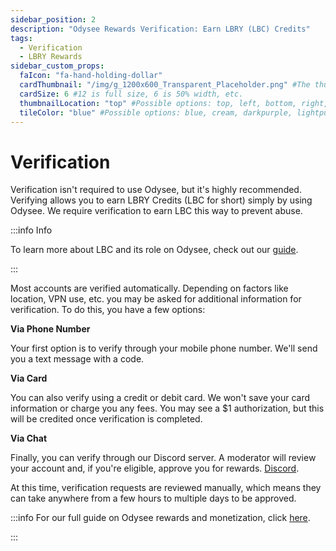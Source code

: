 ---
sidebar_position: 2
description: "Odysee Rewards Verification: Earn LBRY (LBC) Credits"
tags:
  - Verification
  - LBRY Rewards
sidebar_custom_props:
  faIcon: "fa-hand-holding-dollar"
  cardThumbnail: "/img/g_1200x600_Transparent_Placeholder.png" #The thumbnail on the category card.
  cardSize: 6 #12 is full size, 6 is 50% width, etc.
  thumbnailLocation: "top" #Possible options: top, left, bottom, right, none
  tileColor: "blue" #Possible options: blue, cream, darkpurple, lightpurple, mauve, orange, pink, none
---

# Verification

Verification isn't required to use Odysee, but it's highly recommended. Verifying allows you to earn LBRY Credits (LBC for short) simply by using Odysee. We require verification to earn LBC this way to prevent abuse.

:::info Info

To learn more about LBC and its role on Odysee, check out our [guide](https://help.odysee.tv/category-blockchain/).

:::

Most accounts are verified automatically. Depending on factors like location, VPN use, etc. you may be asked for additional information for verification. To do this, you have a few options:

**Via Phone Number**

Your first option is to verify through your mobile phone number. We'll send you a text message with a code.

**Via Card** 

You can also verify using a credit or debit card. We won't save your card information or charge you any fees. You may see a $1 authorization, but this will be credited once verification is completed.

**Via Chat**

Finally, you can verify through our Discord server. A moderator will review your account and, if you're eligible, approve you for rewards. [Discord](https://discord.com/invite/sWedwsNWjX).

At this time, verification requests are reviewed manually, which means they can take anywhere from a few hours to multiple days to be approved.

:::info For our full guide on Odysee rewards and monetization, click [here](https://help.odysee.tv/category-monetization/).

:::
